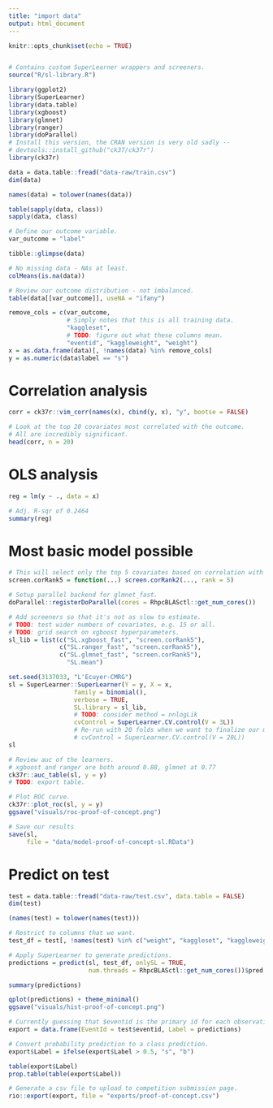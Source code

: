 ```yaml
---
title: "import data"
output: html_document
---
```


```r
knitr::opts_chunk$set(echo = TRUE)


# Contains custom SuperLearner wrappers and screeners.
source("R/sl-library.R")

library(ggplot2)
library(SuperLearner)
library(data.table)
library(xgboost)
library(glmnet)
library(ranger)
library(doParallel)
# Install this version, the CRAN version is very old sadly --
# devtools::install_github("ck37/ck37r")
library(ck37r)
```

```r

data = data.table::fread("data-raw/train.csv")
dim(data)

names(data) = tolower(names(data))

table(sapply(data, class))
sapply(data, class)

# Define our outcome variable.
var_outcome = "label"

tibble::glimpse(data)

# No missing data - NAs at least.
colMeans(is.na(data))

# Review our outcome distribution - not imbalanced.
table(data[[var_outcome]], useNA = "ifany")
```

```r
remove_cols = c(var_outcome,
                # Simply notes that this is all training data.
                "kaggleset",
                # TODO: figure out what these columns mean.
                "eventid", "kaggleweight", "weight")
x = as.data.frame(data)[, !names(data) %in% remove_cols]
y = as.numeric(data$label == "s")
```

# Correlation analysis

```r
corr = ck37r::vim_corr(names(x), cbind(y, x), "y", bootse = FALSE)

# Look at the top 20 covariates most correlated with the outcome.
# All are incredibly significant.
head(corr, n = 20)
```

# OLS analysis

```r
reg = lm(y ~ ., data = x)

# Adj. R-sqr of 0.2464
summary(reg)
```

# Most basic model possible

```r

# This will select only the top 5 covariates based on correlation with the outcome.
screen.corRank5 = function(...) screen.corRank2(..., rank = 5)

# Setup parallel backend for glmnet_fast.
doParallel::registerDoParallel(cores = RhpcBLASctl::get_num_cores())

# Add screeners so that it's not as slow to estimate.
# TODO: test wider numbers of covariates, e.g. 15 or all.
# TODO: grid search on xgboost hyperparameters.
sl_lib = list(c("SL.xgboost_fast", "screen.corRank5"),
              c("SL.ranger_fast", "screen.corRank5"),
              c("SL.glmnet_fast", "screen.corRank5"),
                "SL.mean")

set.seed(3137033, "L'Ecuyer-CMRG")
sl = SuperLearner::SuperLearner(Y = y, X = x,
                  family = binomial(),
                  verbose = TRUE,
                  SL.library = sl_lib,
                  # TODO: consider method = nnlogLik
                  cvControl = SuperLearner.CV.control(V = 3L))
                  # Re-run with 20 folds when we want to finalize our model.
                  # cvControl = SuperLearner.CV.control(V = 20L))
sl

# Review auc of the learners.
# xgboost and ranger are both around 0.88, glmnet at 0.77
ck37r::auc_table(sl, y = y)
# TODO: export table.

# Plot ROC curve.
ck37r::plot_roc(sl, y = y)
ggsave("visuals/roc-proof-of-concept.png")

# Save our results
save(sl,
     file = "data/model-proof-of-concept-sl.RData")
```

# Predict on test

```r
test = data.table::fread("data-raw/test.csv", data.table = FALSE)
dim(test)

(names(test) = tolower(names(test)))

# Restrict to columns that we want.
test_df = test[, !names(test) %in% c("weight", "kaggleset", "kaggleweight", "eventid")]

# Apply SuperLearner to generate predictions.
predictions = predict(sl, test_df, onlySL = TRUE,
                      num.threads = RhpcBLASctl::get_num_cores())$pred

summary(predictions)

qplot(predictions) + theme_minimal()
ggsave("visuals/hist-proof-of-concept.png")

# Currently guessing that $eventid is the primary id for each observation.
export = data.frame(EventId = test$eventid, Label = predictions)

# Convert probability prediction to a class prediction.
export$Label = ifelse(export$Label > 0.5, "s", "b")

table(export$Label)
prop.table(table(export$Label))

# Generate a csv file to upload to competition submission page.
rio::export(export, file = "exports/proof-of-concept.csv")

```
